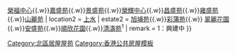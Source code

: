 {{香港居屋屋苑
| district = 北區
| location1 = [[粉嶺]]
| estate1 = [[欣盛苑]]{{.w}}[[榮福中心]]{{.w}}[[嘉盛苑]]{{.w}}[[景盛苑]]{{.w}}[[榮輝中心]]{{.w}}[[昌盛苑]]{{.w}}[[雍盛苑]]{{.w}}[[山麗苑]]
| location2 = [[上水]]
| estate2 = [[旭埔苑]]{{.w}}[[彩蒲苑]]{{.w}} [[翠麗花園 (上水)|翠麗花園]]{{.w}}[[安盛苑]]{{.w}}[[順欣花園]]{{.w}}[[清濤苑]]<sup>1</sup>
| remark = 1：興建中
}}
<includeonly>[[Category:北區居屋屋苑]]</includeonly>
<noinclude>[[Category:香港公共房屋模板]]</noinclude>